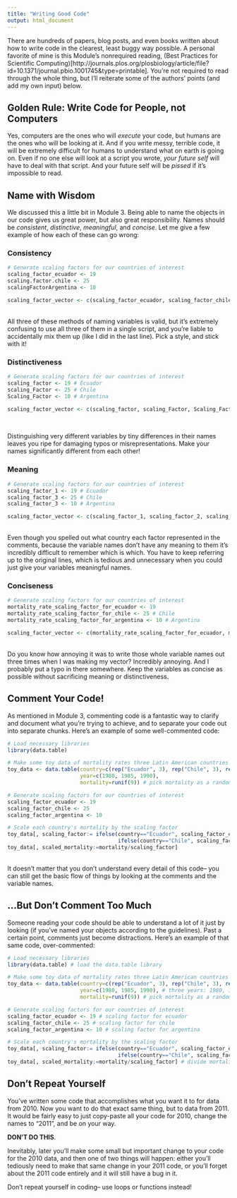 ```yaml
---
title: "Writing Good Code"
output: html_document
---
```


There are hundreds of papers, blog posts, and even books written about how to write code in the clearest, least buggy way possible. A personal favorite of mine is this Module's nonrequired reading, (Best Practices for Scientific Computing)[http://journals.plos.org/plosbiology/article/file?id=10.1371/journal.pbio.1001745&type=printable]. You're not required to read through the whole thing, but I'll reiterate some of the authors' points (and add my own input) below. 

## Golden Rule: Write Code for People, not Computers

Yes, computers are the ones who will *execute* your code, but humans are the ones who will be looking at it. And if you write messy, terrible code, it will be extremely difficult for humans to understand what on earth is going on. Even if no one else will look at a script you wrote, *your future self* will have to deal with that script. And your future self will be *pissed* if it's impossible to read. 

## Name with Wisdom

We discussed this a little bit in Module 3. Being able to name the objects in our code gives us great power, but also great responsibility. Names should be *consistent*, *distinctive*, *meaningful*, and *concise*. Let me give a few example of how each of these can go wrong:

### Consistency
```r
# Generate scaling factors for our countries of interest
scaling_factor_ecuador <- 19
scaling.factor.chile <- 25
scalingFactorArgentina <- 10

scaling_factor_vector <- c(scaling_factor_ecuador, scaling_factor_chile, scaling_factor_argentina)
```
<br>
All three of these methods of naming variables is valid, but it's extremely confusing to use all three of them in a single script, and you're liable to accidentally mix them up (like I did in the last line). Pick a style, and stick with it!

### Distinctiveness
```r
# Generate scaling factors for our countries of interest
scaling_factor <- 19 # Ecuador
scaling_Factor <- 25 # Chile
Scaling_Factor <- 10 # Argentina

scaling_factor_vector <- c(scaling_factor, scaling_Factor, Scaling_Factor)
```
<br>

Distinguishing very different variables by tiny differences in their names leaves you ripe for damaging typos or misrepresentations. Make your names significantly different from each other!

### Meaning
```r
# Generate scaling factors for our countries of interest
scaling_factor_1 <- 19 # Ecuador
scaling_factor_3 <- 25 # Chile
scaling_factor_3 <- 10 # Argentina

scaling_factor_vector <- c(scaling_factor_1, scaling_factor_2, scaling_factor_3)
```
<br>
Even though you spelled out what country each factor represented in the comments, because the variable names don't have any meaning to them it's incredibly difficult to remember which is which. You have to keep referring up to the original lines, which is tedious and unnecessary when you could just give your variables meaningful names. 

### Conciseness
```r
# Generate scaling factors for our countries of interest
mortality_rate_scaling_factor_for_ecuador <- 19
mortality_rate_scaling_factor_for_chile <- 25 # Chile
mortality_rate_scaling_factor_for_argentina <- 10 # Argentina

scaling_factor_vector <- c(mortality_rate_scaling_factor_for_ecuador, mortality_rate_scaling_factor_for_chile, mortality_rate_scaling_factor_for_argentina)
```
<br>
Do you know how annoying it was to write those whole variable names out three times when I was making my vector? Incredibly annoying. And I probably put a typo in there somewhere. Keep the variables as concise as possible without sacrificing meaning or distinctiveness. 

## Comment Your Code!

As mentioned in Module 3, commenting code is a fantastic way to clarify and document what you're trying to achieve, and to separate your code out into separate chunks. Here's an example of some well-commented code:
```r
# Load necessary libraries
library(data.table)

# Make some toy data of mortality rates three Latin American countries
toy_data <- data.table(country=c(rep("Ecuador", 3), rep("Chile", 3), rep("Argentina", 3)),
                       year=c(1980, 1985, 1990),
                       mortality=runif(9)) # pick mortality as a random number between 0 and 1

# Generate scaling factors for our countries of interest
scaling_factor_ecuador <- 19
scaling_factor_chile <- 25
scaling_factor_argentina <- 10

# Scale each country's mortality by the scaling factor
toy_data[, scaling_factor:= ifelse(country=="Ecuador", scaling_factor_ecuador,
                                   ifelse(country=="Chile", scaling_factor_chile, scaling_factor_argentina))]
toy_data[, scaled_mortality:=mortality/scaling_factor]

```
<br>
It doesn't matter that you don't understand every detail of this code-- you can still get the basic flow of things by looking at the comments and the variable names.


## ...But Don't Comment Too Much
Someone reading your code should be able to understand a lot of it just by looking (if you've named your objects according to the guidelines). Past a certain point, comments just become distractions. Here's an example of that same code, over-commented:
```r
# Load necessary libraries
library(data.table) # load the data.table library

# Make some toy data of mortality rates three Latin American countries
toy_data <- data.table(country=c(rep("Ecuador", 3), rep("Chile", 3), rep("Argentina", 3)), # three countries: Chile, Argentina, and Ecuador
                       year=c(1980, 1985, 1990), # three years: 1980, 1985, and 1990
                       mortality=runif(9)) # pick mortality as a random number between 0 and 1

# Generate scaling factors for our countries of interest
scaling_factor_ecuador <- 19 # scaling factor for ecuador
scaling_factor_chile <- 25 # scaling factor for chile
scaling_factor_argentina <- 10 # scaling factor for argentina

# Scale each country's mortality by the scaling factor
toy_data[, scaling_factor:= ifelse(country=="Ecuador", scaling_factor_ecuador,
                                   ifelse(country=="Chile", scaling_factor_chile, scaling_factor_argentina))]
toy_data[, scaled_mortality:=mortality/scaling_factor] # divide mortality by the scaling factor

```

## Don't Repeat Yourself
You've written some code that accomplishes what you want it to for data from 2010. Now you want to do that exact same thing, but to data from 2011. It would be fairly easy to just copy-paste all your code for 2010, change the names to "2011", and be on your way. 

**DON'T DO THIS**. 

Inevitably, later you'll make some small but important change to your code for the 2010 data, and then one of two things will happen: either you'll tediously need to make that same change in your 2011 code, or you'll forget about the 2011 code entirely and it will still have a bug in it. 

Don't repeat yourself in coding-- use loops or functions instead!



